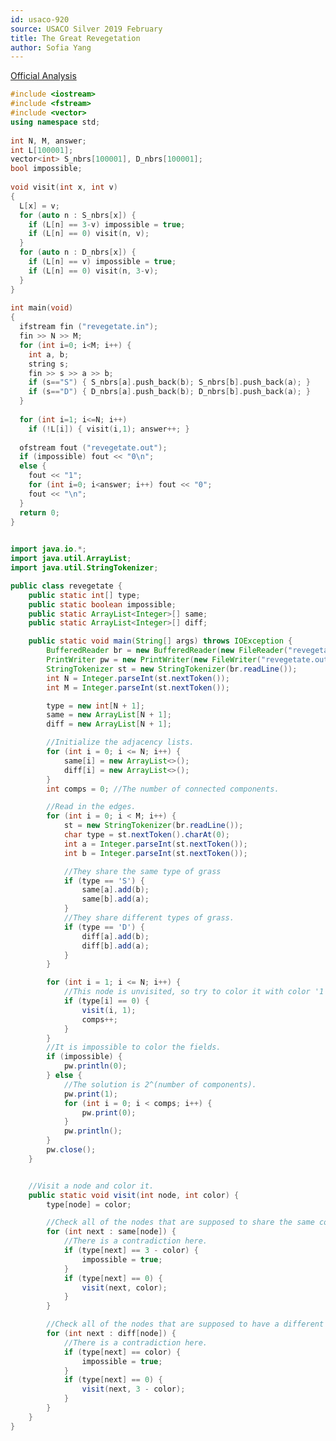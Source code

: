 ```yaml
---
id: usaco-920
source: USACO Silver 2019 February
title: The Great Revegetation
author: Sofia Yang
---
```


[Official Analysis](http://www.usaco.org/current/data/sol_revegetate_silver_feb19.html)

<LanguageSection>

<CPPSection>
	
```cpp
#include <iostream>
#include <fstream>
#include <vector>
using namespace std;
 
int N, M, answer;
int L[100001];
vector<int> S_nbrs[100001], D_nbrs[100001];
bool impossible;
 
void visit(int x, int v)
{
  L[x] = v;
  for (auto n : S_nbrs[x]) {
    if (L[n] == 3-v) impossible = true; 
    if (L[n] == 0) visit(n, v);
  }
  for (auto n : D_nbrs[x]) {
    if (L[n] == v) impossible = true; 
    if (L[n] == 0) visit(n, 3-v);
  }  
}
 
int main(void)
{
  ifstream fin ("revegetate.in");
  fin >> N >> M;
  for (int i=0; i<M; i++) {
    int a, b;
    string s;
    fin >> s >> a >> b;
    if (s=="S") { S_nbrs[a].push_back(b); S_nbrs[b].push_back(a); }
    if (s=="D") { D_nbrs[a].push_back(b); D_nbrs[b].push_back(a); }
  }
 
  for (int i=1; i<=N; i++) 
    if (!L[i]) { visit(i,1); answer++; }
  
  ofstream fout ("revegetate.out");
  if (impossible) fout << "0\n";
  else {
    fout << "1";
    for (int i=0; i<answer; i++) fout << "0";
    fout << "\n";
  }
  return 0;
}
	
```
</CPPSection>
	
<JavaSection>

```java
import java.io.*;
import java.util.ArrayList;
import java.util.StringTokenizer;

public class revegetate {
	public static int[] type;
	public static boolean impossible;
	public static ArrayList<Integer>[] same;
	public static ArrayList<Integer>[] diff;

	public static void main(String[] args) throws IOException {
		BufferedReader br = new BufferedReader(new FileReader("revegetate.in"));
		PrintWriter pw = new PrintWriter(new FileWriter("revegetate.out"));
		StringTokenizer st = new StringTokenizer(br.readLine());
		int N = Integer.parseInt(st.nextToken());
		int M = Integer.parseInt(st.nextToken());

		type = new int[N + 1];
		same = new ArrayList[N + 1];
		diff = new ArrayList[N + 1];

		//Initialize the adjacency lists.
		for (int i = 0; i <= N; i++) {
			same[i] = new ArrayList<>();
			diff[i] = new ArrayList<>();
		}
		int comps = 0; //The number of connected components.

		//Read in the edges.
		for (int i = 0; i < M; i++) {
			st = new StringTokenizer(br.readLine());
			char type = st.nextToken().charAt(0);
			int a = Integer.parseInt(st.nextToken());
			int b = Integer.parseInt(st.nextToken());

			//They share the same type of grass
			if (type == 'S') {
				same[a].add(b);
				same[b].add(a);
			}
			//They share different types of grass.
			if (type == 'D') {
				diff[a].add(b);
				diff[b].add(a);
			}
		}

		for (int i = 1; i <= N; i++) {
			//This node is unvisited, so try to color it with color '1'.
			if (type[i] == 0) {
				visit(i, 1);
				comps++;
			}
		}
		//It is impossible to color the fields.
		if (impossible) {
			pw.println(0);
		} else {
			//The solution is 2^(number of components).
			pw.print(1);
			for (int i = 0; i < comps; i++) {
				pw.print(0);
			}
			pw.println();
		}
		pw.close();
	}


	//Visit a node and color it.
	public static void visit(int node, int color) {
		type[node] = color;

		//Check all of the nodes that are supposed to share the same color.
		for (int next : same[node]) {
			//There is a contradiction here.
			if (type[next] == 3 - color) {
				impossible = true;
			}
			if (type[next] == 0) {
				visit(next, color);
			}
		}

		//Check all of the nodes that are supposed to have a different color.
		for (int next : diff[node]) {
			//There is a contradiction here.
			if (type[next] == color) {
				impossible = true;
			}
			if (type[next] == 0) {
				visit(next, 3 - color);
			}
		}
	}
}
```

</JavaSection>

</LanguageSection>

